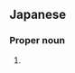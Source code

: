 ==Japanese==
{{ja-kanjitab|た|ふち|k2=ぶち|yomi=k|r=y}}

===Proper noun===
{{ja-pos|たぶち|proper}}

# {{surname|lang=ja|sort=たぶち}}